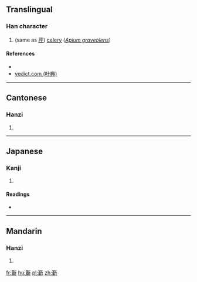 ==Translingual==

===Han character===
{{Han char|rn=69|rad=斤|as=11|sn=15|four=42121|canj=TMHML|ids=⿰堇斤}}

# (same as [[芹]]) [[celery]] (''[[Apium graveolens]]'')

====References====
* {{Han ref|kx=0480.231|dkj=13591|dj=0841.110|hdz=32027.050|uh=65B3|ud=26035|bh=E5C2|bd=58818}}
*[http://yedict.com/htm/65/65B3.htm yedict.com (叶典)]

----

==Cantonese==

===Hanzi===
{{yue-hanzi|jyut=[[kan4]]|y=kan4}}

# {{defn|lang=yue|sort=斤11}}

----

==Japanese==

===Kanji===
{{ja-kanji|grade=|rs=斤11}}

# {{defn|lang=ja|sort=斤11}}

====Readings====
* {{ja-readings|on=[[きん]] (kin), [[ごん]] (gon), [[こん]] (kon)|kun=[[せり]] (seri)}}

----

==Mandarin==

===Hanzi===
{{cmn-hanzi|pin=[[qín]] ([[qin2]])|wg=ch'in<sup>2</sup>}}

# {{defn|lang=cmn|sort=斤11}}

[[fr:斳]]
[[hu:斳]]
[[pl:斳]]
[[zh:斳]]